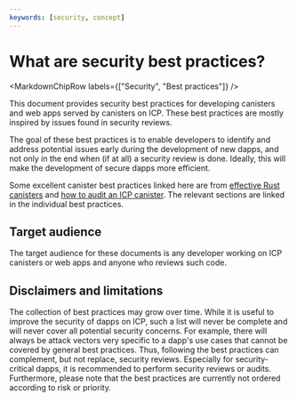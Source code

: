 ```yaml
---
keywords: [security, concept]
---
```



# What are security best practices?

<MarkdownChipRow labels={["Security", "Best practices"]} />

This document provides security best practices for developing canisters and web apps served by canisters on ICP. These best practices are mostly inspired by issues found in security reviews.

The goal of these best practices is to enable developers to identify and address potential issues early during the development of new dapps, and not only in the end when (if at all) a security review is done. Ideally, this will make the development of secure dapps more efficient.

Some excellent canister best practices linked here are from [effective Rust canisters](https://mmapped.blog/posts/01-effective-rust-canisters.html) and [how to audit an ICP canister](https://www.joachim-breitner.de/blog/788-How_to_audit_an_Internet_Computer_canister). The relevant sections are linked in the individual best practices.

## Target audience

The target audience for these documents is any developer working on ICP canisters or web apps and anyone who reviews such code.

## Disclaimers and limitations

The collection of best practices may grow over time. While it is useful to improve the security of dapps on ICP, such a list will never be complete and will never cover all potential security concerns. For example, there will always be attack vectors very specific to a dapp's use cases that cannot be covered by general best practices. Thus, following the best practices can complement, but not replace, security reviews. Especially for security-critical dapps, it is recommended to perform security reviews or audits. Furthermore, please note that the best practices are currently not ordered according to risk or priority.